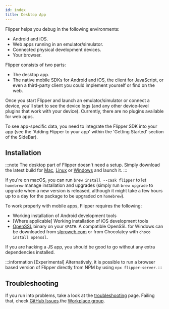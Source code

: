 ```yaml
---
id: index
title: Desktop App
---
```



Flipper helps you debug in the following environments:

* Android and iOS.
* Web apps running in an emulator/simulator.
* Connected physical development devices.
* Your browser.

Flipper consists of two parts:

- The desktop app.
- The native mobile SDKs for Android and iOS, the client for JavaScript, or even a third-party client you could implement yourself or find on the web.

Once you start Flipper and launch an emulator/simulator or connect a device, you'll start to see the device logs (and any other device-level plugins that work with your device).
Currently, there are no plugins available for web apps.

To see app-specific data, you need to integrate the Flipper SDK into your app (see the 'Adding Flipper to your app' within the 'Getting Started' section of the SideBar).

## Installation

<OssOnly>

:::note
The desktop part of Flipper doesn't need a setup. Simply download the latest build for [Mac](https://www.facebook.com/fbflipper/public/mac), [Linux](https://www.facebook.com/fbflipper/public/linux) or [Windows](https://www.facebook.com/fbflipper/public/windows) and launch it.
:::

If you're on macOS, you can run `brew install --cask flipper` to let `homebrew` manage installation and upgrades (simply run `brew upgrade` to upgrade when a new version is released, although it might take a few hours up to a day for the package to be upgraded on `homebrew`).

To work properly with mobile apps, Flipper requires the following:

* Working installation of Android development tools
* [Where applicable] Working installation of iOS development tools
* [OpenSSL](https://www.openssl.org) binary on your `$PATH`. A compatible OpenSSL for Windows can be downloaded from [slproweb.com](https://slproweb.com/products/Win32OpenSSL.html) or from Chocolatey with `choco install openssl`.

If you are hacking a JS app, you should be good to go without any extra dependencies installed.

:::information
[Experimental] Alternatively, it is possible to run a browser based version of Flipper directly from NPM by using `npx flipper-server`.
:::

</OssOnly>

<FbInternalOnly>

<FbInstallation />

</FbInternalOnly>

## Troubleshooting

If you run into problems, take a look at the [troubleshooting](../troubleshooting.mdx) page.
Failing that, check <OssOnly>[GitHub Issues](https://github.com/facebook/flipper/issues).</OssOnly><FbInternalOnly>the [Workplace group](https://fb.workplace.com/groups/230455004101832/).</FbInternalOnly>
